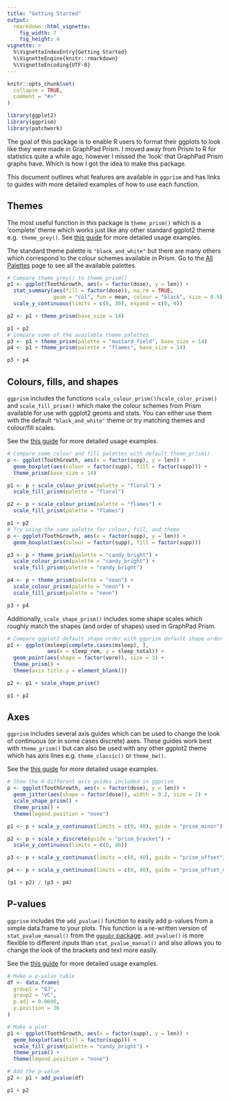 ```yaml
---
title: "Getting Started"
output: 
  rmarkdown::html_vignette:
    fig_width: 7
    fig_height: 4
vignette: >
  %\VignetteIndexEntry{Getting Started}
  %\VignetteEngine{knitr::rmarkdown}
  %\VignetteEncoding{UTF-8}
---
```


```r
knitr::opts_chunk$set(
  collapse = TRUE,
  comment = "#>"
)
```

```r
library(ggplot2)
library(ggprism)
library(patchwork)
```

The goal of this package is to enable R users to format their ggplots to 
look like they were made in GraphPad Prism. I moved away from Prism to R for 
statistics quite a while ago, however I missed the 'look' that GraphPad Prism
graphs have. Which is how I got the idea to make this package.

This document outlines what features are available in `ggprism` and has links to 
guides with more detailed examples of how to use each function.

## Themes

The most useful function in this package is `theme_prism()` which is a 
'complete' theme which works just like any other standard ggplot2 theme e.g. 
`theme_grey()`. See
[this guide](https://csdaw.github.io/ggprism/articles/themes.html) for more
detailed usage examples.

The standard theme palette is `"black_and_white"` but there are many others
which correspond to the colour schemes available in Prism. Go to the 
[All Palettes](https://csdaw.github.io/ggprism/articles/web-only/palettes.html)
page to see all the available palettes.

```r
# Compare theme_grey() to theme_prism()
p1 <- ggplot(ToothGrowth, aes(x = factor(dose), y = len)) + 
  stat_summary(aes(fill = factor(dose)), na.rm = TRUE,
               geom = "col", fun = mean, colour = "black", size = 0.9) + 
  scale_y_continuous(limits = c(0, 30), expand = c(0, 0))

p2 <- p1 + theme_prism(base_size = 14)

p1 + p2
# Compare some of the available theme palettes
p3 <- p1 + theme_prism(palette = "mustard_field", base_size = 14)
p4 <- p1 + theme_prism(palette = "flames", base_size = 14)

p3 + p4
```

## Colours, fills, and shapes

`ggprism` includes the functions `scale_colour_prism()`/`scale_color_prism()` 
and `scale_fill_prism()` which make the colour schemes from Prism available
for use with ggplot2 geoms and stats. You can either use them with the 
default `"black_and_white"` theme or try matching themes and colour/fill scales.

See the 
[this guide](https://csdaw.github.io/ggprism/articles/colours.html) for more
detailed usage examples.

```r
# Compare some colour and fill palettes with default theme_prism()
p <- ggplot(ToothGrowth, aes(x = factor(supp), y = len)) + 
  geom_boxplot(aes(colour = factor(supp), fill = factor(supp))) + 
  theme_prism(base_size = 14)

p1 <- p + scale_colour_prism(palette = "floral") + 
  scale_fill_prism(palette = "floral")

p2 <- p + scale_colour_prism(palette = "flames") + 
  scale_fill_prism(palette = "flames")

p1 + p2
# Try using the same palette for colour, fill, and theme
p <- ggplot(ToothGrowth, aes(x = factor(supp), y = len)) + 
  geom_boxplot(aes(colour = factor(supp), fill = factor(supp)))

p3 <- p + theme_prism(palette = "candy_bright") + 
  scale_colour_prism(palette = "candy_bright") + 
  scale_fill_prism(palette = "candy_bright")

p4 <- p + theme_prism(palette = "neon") + 
  scale_colour_prism(palette = "neon") + 
  scale_fill_prism(palette = "neon")

p3 + p4
```


Additionally, `scale_shape_prism()` includes some shape scales which roughly 
match the shapes (and order of shapes) used in GraphPad Prism.

```r
# Compare ggplot2 default shape order with ggprism default shape order
p1 <- ggplot(msleep[complete.cases(msleep), ], 
             aes(x = sleep_rem, y = sleep_total)) + 
  geom_point(aes(shape = factor(vore)), size = 3) + 
  theme_prism() + 
  theme(axis.title.y = element_blank())

p2 <- p1 + scale_shape_prism()

p1 + p2
```

## Axes

`ggprism` includes several axis guides which can be used to change the look
of continuous (or in some cases discrete) axes. These guides work best with 
`theme_prism()` but can also be used with any other ggplot2 theme which has
axis lines e.g. `theme_classic()` or `theme_bw()`.

See the 
[this guide](https://csdaw.github.io/ggprism/articles/axes.html) for more
detailed usage examples.

```r
# Show the 4 different axis guides included in ggprism
p <- ggplot(ToothGrowth, aes(x = factor(dose), y = len)) + 
  geom_jitter(aes(shape = factor(dose)), width = 0.2, size = 2) + 
  scale_shape_prism() + 
  theme_prism() + 
  theme(legend.position = "none")

p1 <- p + scale_y_continuous(limits = c(0, 40), guide = "prism_minor")

p2 <- p + scale_x_discrete(guide = "prism_bracket") + 
  scale_y_continuous(limits = c(0, 40))

p3 <- p + scale_y_continuous(limits = c(0, 40), guide = "prism_offset")

p4 <- p + scale_y_continuous(limits = c(0, 40), guide = "prism_offset_minor")

(p1 + p2) / (p3 + p4)
```

## P-values

`ggprism` includes the `add_pvalue()` function to easily add p-values from
a simple data.frame to your plots. This function is a re-written version of 
`stat_pvalue_manual()` from the 
[`ggpubr` package](https://github.com/kassambara/ggpubr). `add_pvalue()` is 
more flexible to different inputs than `stat_pvalue_manual()` and also allows
you to change the look of the brackets and text more easily.

See the 
[this guide](https://csdaw.github.io/ggprism/articles/pvalues.html) for more
detailed usage examples.

```r
# Make a p-value table
df <- data.frame(
  group1 = "OJ",
  group2 = "VC",
  p.adj = 0.0606,
  y.position = 36
)

# Make a plot
p1 <- ggplot(ToothGrowth, aes(x = factor(supp), y = len)) + 
  geom_boxplot(aes(fill = factor(supp))) + 
  scale_fill_prism(palette = "candy_bright") + 
  theme_prism() + 
  theme(legend.position = "none")

# Add the p-value
p2 <- p1 + add_pvalue(df)

p1 + p2
```
